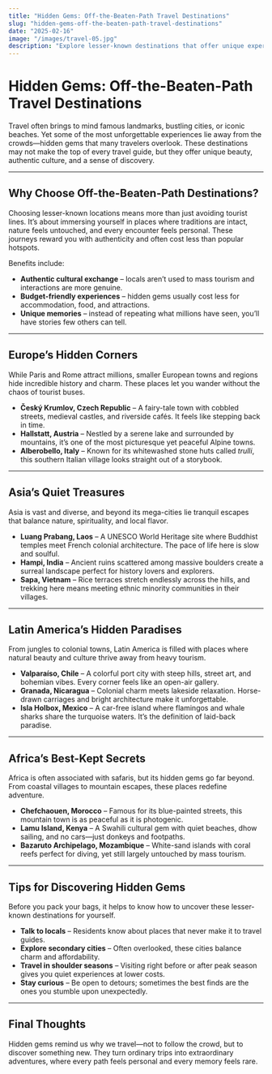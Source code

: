```yaml
---
title: "Hidden Gems: Off-the-Beaten-Path Travel Destinations"
slug: "hidden-gems-off-the-beaten-path-travel-destinations"
date: "2025-02-16"
image: "/images/travel-05.jpg"
description: "Explore lesser-known destinations that offer unique experiences away from tourist crowds."
---
```


# Hidden Gems: Off-the-Beaten-Path Travel Destinations

Travel often brings to mind famous landmarks, bustling cities, or iconic beaches. Yet some of the most unforgettable experiences lie away from the crowds—hidden gems that many travelers overlook. These destinations may not make the top of every travel guide, but they offer unique beauty, authentic culture, and a sense of discovery.

---

## Why Choose Off-the-Beaten-Path Destinations?

Choosing lesser-known locations means more than just avoiding tourist lines. It’s about immersing yourself in places where traditions are intact, nature feels untouched, and every encounter feels personal. These journeys reward you with authenticity and often cost less than popular hotspots.

Benefits include:

- **Authentic cultural exchange** – locals aren’t used to mass tourism and interactions are more genuine.
- **Budget-friendly experiences** – hidden gems usually cost less for accommodation, food, and attractions.
- **Unique memories** – instead of repeating what millions have seen, you’ll have stories few others can tell.

---

## Europe’s Hidden Corners

While Paris and Rome attract millions, smaller European towns and regions hide incredible history and charm. These places let you wander without the chaos of tourist buses.

- **Český Krumlov, Czech Republic** – A fairy-tale town with cobbled streets, medieval castles, and riverside cafés. It feels like stepping back in time.
- **Hallstatt, Austria** – Nestled by a serene lake and surrounded by mountains, it’s one of the most picturesque yet peaceful Alpine towns.
- **Alberobello, Italy** – Known for its whitewashed stone huts called _trulli_, this southern Italian village looks straight out of a storybook.

---

## Asia’s Quiet Treasures

Asia is vast and diverse, and beyond its mega-cities lie tranquil escapes that balance nature, spirituality, and local flavor.

- **Luang Prabang, Laos** – A UNESCO World Heritage site where Buddhist temples meet French colonial architecture. The pace of life here is slow and soulful.
- **Hampi, India** – Ancient ruins scattered among massive boulders create a surreal landscape perfect for history lovers and explorers.
- **Sapa, Vietnam** – Rice terraces stretch endlessly across the hills, and trekking here means meeting ethnic minority communities in their villages.

---

## Latin America’s Hidden Paradises

From jungles to colonial towns, Latin America is filled with places where natural beauty and culture thrive away from heavy tourism.

- **Valparaíso, Chile** – A colorful port city with steep hills, street art, and bohemian vibes. Every corner feels like an open-air gallery.
- **Granada, Nicaragua** – Colonial charm meets lakeside relaxation. Horse-drawn carriages and bright architecture make it unforgettable.
- **Isla Holbox, Mexico** – A car-free island where flamingos and whale sharks share the turquoise waters. It’s the definition of laid-back paradise.

---

## Africa’s Best-Kept Secrets

Africa is often associated with safaris, but its hidden gems go far beyond. From coastal villages to mountain escapes, these places redefine adventure.

- **Chefchaouen, Morocco** – Famous for its blue-painted streets, this mountain town is as peaceful as it is photogenic.
- **Lamu Island, Kenya** – A Swahili cultural gem with quiet beaches, dhow sailing, and no cars—just donkeys and footpaths.
- **Bazaruto Archipelago, Mozambique** – White-sand islands with coral reefs perfect for diving, yet still largely untouched by mass tourism.

---

## Tips for Discovering Hidden Gems

Before you pack your bags, it helps to know how to uncover these lesser-known destinations for yourself.

- **Talk to locals** – Residents know about places that never make it to travel guides.
- **Explore secondary cities** – Often overlooked, these cities balance charm and affordability.
- **Travel in shoulder seasons** – Visiting right before or after peak season gives you quiet experiences at lower costs.
- **Stay curious** – Be open to detours; sometimes the best finds are the ones you stumble upon unexpectedly.

---

## Final Thoughts

Hidden gems remind us why we travel—not to follow the crowd, but to discover something new. They turn ordinary trips into extraordinary adventures, where every path feels personal and every memory feels rare.
